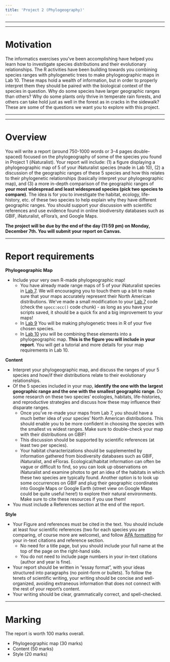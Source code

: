```yaml
---
title: 'Project 2 (Phylogeography)'
---
```


---

---

# Motivation

The informatics exercises you've been accomplishing have helped you learn how to investigate species distributions and their evolutionary relationships. The R activities have been building towards you combining species ranges with phylogenetic trees to make phylogeographic maps in Lab 10. These maps hold a wealth of information, but in order to properly interpret them they should be paired with the biological context of the species in question. Why do some species have larger geographic ranges than others? Why do some plants only thrive in temperate rain forests, and others can take hold just as well in the forest as in cracks in the sidewalk? These are some of the questions we want you to explore with this project.

---

---

# Overview

You will write a report (around 750-1000 words or 3-4 pages double-spaced) focused on the phylogeography of some of the species you found in Project 1 (iNaturalist). Your report will include: (1) a figure displaying a phylogeographic map of 5 of your iNaturalist species (made in Lab 10), (2) a discussion of the geographic ranges of these 5 species and how this relates to their phylogenetic relationships (basically interpret your phylogeographic map), and (3) a more in-depth comparison of the geographic ranges of **your most widespread and least widespread species (pick two species to compare)**. The idea is for you to investigate the habitat, ecology, life-history, etc. of these two species to help explain why they have different geographic ranges. You should support your discussion with scientific references and use evidence found in online biodiversity databases such as GBIF, iNaturalist, eFlora's, and Google Maps.

**The project will be due by the end of the day (11:59 pm) on Monday, December 7th. You will submit your report on Canvas.**

---

# Report requirements

**Phylogeographic Map**

- Include your very own R-made phylogeographic map!
  - You have already made range maps of 5 of your iNaturalist species in [Lab 7](BIOL_324_Lab_7.html). We will encouraging you to touch them up a bit to make sure that your maps accurately represent their North American distributions. We've made a small modification to your [Lab 7](BIOL_324_Lab_7.html) code (check the `spocc:occ()` code chunk) - as long as you have your scripts saved, it should be a quick fix and a big improvement to your maps!
  - In [Lab 9](BIOL_324_Lab_9.Rmd) You will be making phylogenetic trees in R of your five chosen species.
  - In [Lab 10](BIOL_324_Lab_10.Rmd) you will be combining these elements into a phylogeographic map. **This is the figure you will include in your report**. You will get a tutorial and more details for your map requirements in Lab 10. 
  
**Content**

- Interpret your phylogeographic map, and discuss the ranges of your 5 species and how/if their distributions relate to their evolutionary relationships.
- Of the 5 species included in your map, **identify the one with the largest geographic range and the one with the smallest geographic range**. Do some research on these two species' ecologies, habitats, life-histories, and reproductive strategies and discuss how these may influence their disparate ranges. 
  - Once you've re-made your maps from Lab 7, you should have a much better idea of your species' North American distributions. This should enable you to be more confident in choosing the species with the smallest vs widest ranges. Make sure to double-check your map with their distributions on GBIF!
  - This discussion should be supported by scientific references (at least two per species). 
  - Your habitat characterizations should be supplemented by information gathered from biodiversity databases such as GBIF, iNaturalist, and eFloras. Ecological/habitat information can often be vague or difficult to find, so you can look up observations on iNaturalist and examine photos to get an idea of the habitats in which these two species are typically found. Another option is to look up some occurrences on GBIF and plug their geographic coordinates into Google Maps or Google Earth (street view on Google Maps could be quite useful here!) to explore their natural environments. Make sure to cite these resources if you use them!
- You must include a References section at the end of the report.

**Style**

- Your Figure and references must be cited in the text. You should include at least four scientific references (two for each species you are comparing, of course more are welcome), and follow [APA formatting](https://owl.purdue.edu/owl/research_and_citation/apa_style/apa_formatting_and_style_guide/reference_list_basic_rules.html) for your in-text citations and reference section.
  - No need for a title page, but you should include your full name at the top of the page on the right-hand side.
  - You do not need to include page numbers in your in-text citations (author and year is fine).
- Your report should be written in "essay format", with your ideas structured into paragraphs (no point-form or bullets). To follow the tenets of scientific writing, your writing should be concise and well-organized, avoiding extraneous information that does not connect with the rest of your report's content.
- Your writing should be clear, grammatically correct, and spell-checked. 

---

# Marking

The report is worth 100 marks overall.

- Phylogeographic map (30 marks)
- Content (50 marks)
- Style (20 marks)


  
